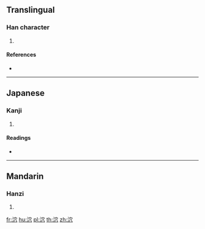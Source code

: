 {{character info/new}}
==Translingual==

===Han character===
{{Han char|rn=85|rad=水|as=05|sn=8|four=33187|canj=EJC}}

# {{defn|Han|sort=水05}}

====References====
* {{Han ref|kx=0618.090|dkj=17320|dj=1013.060|hdz=31594.040|uh=6CEC|ud=27884|bh=CCEF|bd=52463}}

----

==Japanese==

===Kanji===
{{ja-kanji|grade=|rs=水05}}

# {{defn|lang=ja|sort=水05}}

====Readings====
* {{ja-readings|on=[[けつ]] (ketsu), [[けち]] (kechi)|kun=[[ほとばしる]] (hotobashiru)}}

----

==Mandarin==

===Hanzi===
{{cmn-hanzi|pin=[[jué]] ([[jue2]]), [[xuè]] ([[xue4]])|wg=chüeh<sup>2</sup>, hsüeh<sup>4</sup>}}

# {{defn|lang=cmn|sort=水05}}

[[fr:泬]]
[[hu:泬]]
[[pl:泬]]
[[th:泬]]
[[zh:泬]]